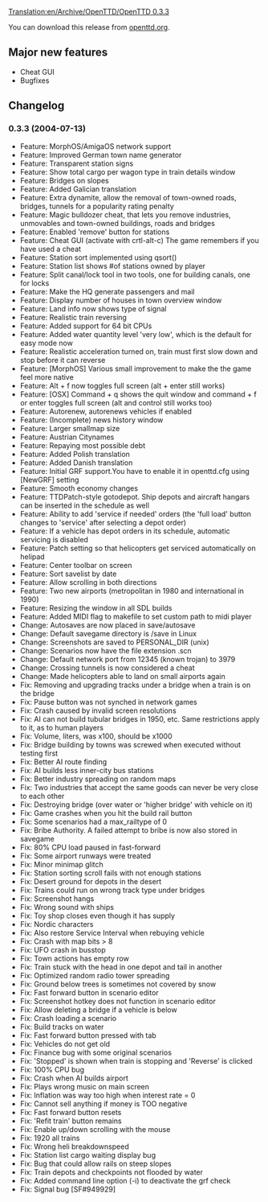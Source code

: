 [[Translation:en/Archive/OpenTTD/OpenTTD 0.3.3]]

{{en/Development/OTTDVersions}}
{{en/Archive/OpenTTD/Release|prev=en/Archive/OpenTTD/OpenTTD 0.3.2.1|next=en/Archive/OpenTTD/OpenTTD 0.3.4|date=2004-07-14}}

You can download this release from [http://www.openttd.org/download-stable/0.3.3 openttd.org].

==Major new features==
* Cheat GUI
* Bugfixes

==Changelog==
===0.3.3 (2004-07-13)===
* Feature: MorphOS/AmigaOS network support
* Feature: Improved German town name generator
* Feature: Transparent station signs
* Feature: Show total cargo per wagon type in train details window
* Feature: Bridges on slopes
* Feature: Added Galician translation
* Feature: Extra dynamite, allow the removal of town-owned roads, bridges, tunnels for a popularity rating penalty
* Feature: Magic bulldozer cheat, that lets you remove industries, unmovables and town-owned buildings, roads and bridges
* Feature: Enabled 'remove' button for stations
* Feature: Cheat GUI (activate with crtl-alt-c) The game remembers if you have used a cheat
* Feature: Station sort implemented using qsort()
* Feature: Station list shows #of stations owned by player
* Feature: Split canal/lock tool in two tools, one for building canals, one for locks
* Feature: Make the HQ generate passengers and mail
* Feature: Display number of houses in town overview window
* Feature: Land info now shows type of signal
* Feature: Realistic train reversing
* Feature: Added support for 64 bit CPUs
* Feature: Added water quantity level 'very low', which is the default for easy mode now
* Feature: Realistic acceleration turned on, train must first slow down and stop before it can reverse
* Feature: [MorphOS] Various small improvement to make the the game feel more native
* Feature: Alt + f now toggles full screen (alt + enter still works)
* Feature: [OSX] Command + q shows the quit window and command + f or enter toggles full screen (alt and control still works too)
* Feature: Autorenew, autorenews vehicles if enabled
* Feature: (Incomplete) news history window
* Feature: Larger smallmap size
* Feature: Austrian Citynames
* Feature: Repaying most possible debt
* Feature: Added Polish translation
* Feature: Added Danish translation
* Feature: Initial GRF support.You have to enable it in openttd.cfg using [NewGRF] setting
* Feature: Smooth economy changes
* Feature: TTDPatch-style gotodepot. Ship depots and aircraft hangars can be inserted in the schedule as well
* Feature: Ability to add 'service if needed' orders (the 'full load' button changes to 'service' after selecting a depot order)
* Feature: If a vehicle has depot orders in its schedule, automatic servicing is disabled
* Feature: Patch setting so that helicopters get serviced automatically on helipad
* Feature: Center toolbar on screen
* Feature: Sort savelist by date
* Feature: Allow scrolling in both directions
* Feature: Two new airports (metropolitan in 1980 and international in 1990)
* Feature: Resizing the window in all SDL builds
* Feature: Added MIDI flag to makefile to set custom path to midi player
* Change: Autosaves are now placed in save/autosave
* Change: Default savegame directory is /save in Linux
* Change: Screenshots are saved to PERSONAL_DIR (unix)
* Change: Scenarios now have the file extension .scn
* Change: Default network port from 12345 (known trojan) to 3979
* Change: Crossing tunnels is now considered a cheat
* Change: Made helicopters able to land on small airports again
* Fix: Removing and upgrading tracks under a bridge when a train is on the bridge
* Fix: Pause button was not synched in network games
* Fix: Crash caused by invalid screen resolutions
* Fix: AI can not build tubular bridges in 1950, etc. Same restrictions apply to it, as to human players
* Fix: Volume, liters, was x100, should be x1000
* Fix: Bridge building by towns was screwed when executed without testing first
* Fix: Better AI route finding
* Fix: AI builds less inner-city bus stations
* Fix: Better industry spreading on random maps
* Fix: Two industries that accept the same goods can never be very close to each other
* Fix: Destroying bridge (over water or 'higher bridge' with vehicle on it)
* Fix: Game crashes when you hit the build rail button
* Fix: Some scenarios had a max_railtype of 0
* Fix: Bribe Authority. A failed attempt to bribe is now also stored in savegame
* Fix: 80% CPU load paused in fast-forward
* Fix: Some airport runways were treated
* Fix: Minor minimap glitch
* Fix: Station sorting scroll fails with not enough stations
* Fix: Desert ground for depots in the desert
* Fix: Trains could run on wrong track type under bridges
* Fix: Screenshot hangs
* Fix: Wrong sound with ships
* Fix: Toy shop closes even though it has supply
* Fix: Nordic characters
* Fix: Also restore Service Interval when rebuying vehicle
* Fix: Crash with map bits > 8
* Fix: UFO crash in busstop
* Fix: Town actions has empty row
* Fix: Train stuck with the head in one depot and tail in another
* Fix: Optimized random radio tower spreading
* Fix: Ground below trees is sometimes not covered by snow
* Fix: Fast forward button in scenario editor
* Fix: Screenshot hotkey does not function in scenario editor
* Fix: Allow deleting a bridge if a vehicle is below
* Fix: Crash loading a scenario
* Fix: Build tracks on water
* Fix: Fast forward button pressed with tab
* Fix: Vehicles do not get old
* Fix: Finance bug with some original scenarios
* Fix: 'Stopped' is shown when train is stopping and 'Reverse' is clicked
* Fix: 100% CPU bug
* Fix: Crash when AI builds airport
* Fix: Plays wrong music on main screen
* Fix: Inflation was way too high when interest rate = 0
* Fix: Cannot sell anything if money is TOO negative
* Fix: Fast forward button resets
* Fix: 'Refit train' button remains
* Fix: Enable up/down scrolling with the mouse
* Fix: 1920 all trains
* Fix: Wrong heli breakdownspeed
* Fix: Station list cargo waiting display bug
* Fix: Bug that could allow rails on steep slopes
* Fix: Train depots and checkpoints not flooded by water
* Fix: Added command line option (-i) to deactivate the grf check
* Fix: Signal bug [SF#949929]